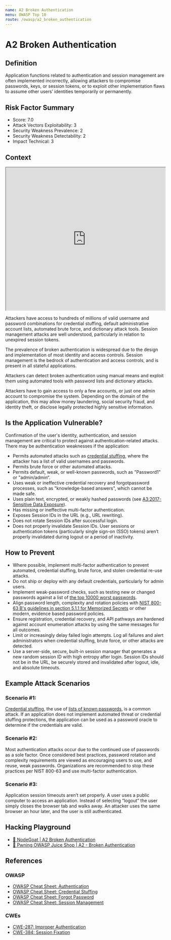 ```yaml
---
name: A2 Broken Authentication
menu: OWASP Top 10
route: /owasp/a2_broken_authentication
---
```


# A2 Broken Authentication


## Definition

Application functions related to authentication and session management are often implemented
incorrectly, allowing attackers to compromise passwords, keys, or session tokens, or to exploit
other implementation flaws to assume other users’ identities temporarily or permanently.

## Risk Factor Summary

- Score: 7.0
- Attack Vectors Exploitability: 3
- Security Weakness Prevalence: 2
- Security Weakness Detectability: 2
- Impact Technical: 3

## Context

<iframe width="100%" height="450"
src="https://www.youtube.com/embed/mruO75ONWy8">
</iframe>

Attackers have access to hundreds of
millions of valid username and
password combinations for credential
stuffing, default administrative
account lists, automated brute force,
and dictionary attack tools. Session
management attacks are well
understood, particularly in relation to
unexpired session tokens. 


The prevalence of broken authentication is
widespread due to the design and implementation of
most identity and access controls. Session management is the bedrock of authentication and access
controls, and is present in all stateful applications.


Attackers can detect broken authentication using
manual means and exploit them using automated
tools with password lists and dictionary attacks.


Attackers have to gain access to only
a few accounts, or just one admin
account to compromise the system.
Depending on the domain of the
application, this may allow money
laundering, social security fraud, and
identity theft, or disclose legally
protected highly sensitive information.

## Is the Application Vulnerable?

Confirmation of the user's identity, authentication, and session
management are critical to protect against authentication-related
attacks.
There may be authentication weaknesses if the application:
- Permits automated attacks such as [credential stuffing](https://owasp.org/www-community/attacks/Credential_stuffing), where
the attacker has a list of valid usernames and passwords.
- Permits brute force or other automated attacks.
- Permits default, weak, or well-known passwords, such as
"Password1" or "admin/admin“.
- Uses weak or ineffective credential recovery and forgotpassword processes, such as "knowledge-based answers",
which cannot be made safe.
- Uses plain text, encrypted, or weakly hashed passwords (see
[A3:2017-Sensitive Data Exposure](/owasp/a3_sensitived_data_exposure)).
- Has missing or ineffective multi-factor authentication.
- Exposes Session IDs in the URL (e.g., URL rewriting).
- Does not rotate Session IDs after successful login.
- Does not properly invalidate Session IDs. User sessions or
authentication tokens (particularly single sign-on (SSO) tokens)
aren’t properly invalidated during logout or a period of inactivity. 

## How to Prevent

- Where possible, implement multi-factor authentication to
prevent automated, credential stuffing, brute force, and stolen
credential re-use attacks.
- Do not ship or deploy with any default credentials, particularly
for admin users.
- Implement weak-password checks, such as testing new or
changed passwords against a list of [the top 10000 worst
passwords](https://github.com/danielmiessler/SecLists/tree/master/Passwords).
- Align password length, complexity and rotation policies with
[NIST 800-63 B's guidelines in section 5.1.1 for Memorized
Secrets](https://pages.nist.gov/800-63-3/sp800-63b.html#memsecret) or other modern, evidence based password policies.
- Ensure registration, credential recovery, and API pathways are
hardened against account enumeration attacks by using the
same messages for all outcomes.
- Limit or increasingly delay failed login attempts. Log all failures
and alert administrators when credential stuffing, brute force, or
other attacks are detected.
- Use a server-side, secure, built-in session manager that
generates a new random session ID with high entropy after
login. Session IDs should not be in the URL, be securely stored
and invalidated after logout, idle, and absolute timeouts.


## Example Attack Scenarios

### Scenario #1: 
[Credential stuffing](https://github.com/danielmiessler/SecLists), the use of [lists of known passwords](https://github.com/danielmiessler/SecLists), is a common attack. If an application does not
implement automated threat or credential stuffing protections, the
application can be used as a password oracle to determine if the
credentials are valid.

### Scenario #2: 
Most authentication attacks occur due to the
continued use of passwords as a sole factor. Once considered
best practices, password rotation and complexity requirements
are viewed as encouraging users to use, and reuse, weak
passwords. Organizations are recommended to stop these
practices per NIST 800-63 and use multi-factor authentication.

### Scenario #3: 
Application session timeouts aren’t set properly. A
user uses a public computer to access an application. Instead of
selecting “logout” the user simply closes the browser tab and
walks away. An attacker uses the same browser an hour later,
and the user is still authenticated.

## Hacking Playground

- [🐐 NodeGoat | A2 Broken Authentication](https://nodegoat.herokuapp.com/tutorial/a2)
- [🧃 Pwning OWASP Juice Shop | A2 - Broken Authentication](https://pwning.owasp-juice.shop/part2/broken-authentication.html)

## References

### OWASP

- [OWASP Cheat Sheet: Authentication](https://cheatsheetseries.owasp.org/cheatsheets/Authentication_Cheat_Sheet.html)
- [OWASP Cheat Sheet: Credential Stuffing](https://cheatsheetseries.owasp.org/cheatsheets/Credential_Stuffing_Prevention_Cheat_Sheet.html)
- [OWASP Cheat Sheet: Forgot Password](https://cheatsheetseries.owasp.org/cheatsheets/Forgot_Password_Cheat_Sheet.html)
- [OWASP Cheat Sheet: Session Management](https://cheatsheetseries.owasp.org/cheatsheets/Session_Management_Cheat_Sheet.html)

### CWEs
- [CWE-287: Improper Authentication](https://cwe.mitre.org/data/definitions/287.html)
- [CWE-384: Session Fixation](https://cwe.mitre.org/data/definitions/384.html)
